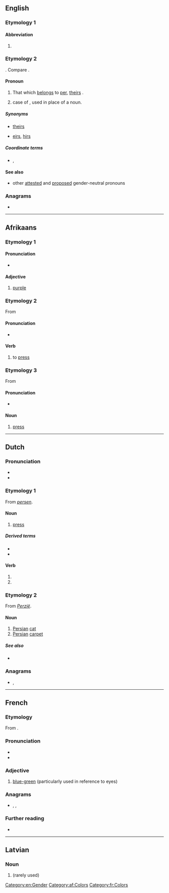 {{also|Pers|pers.|Pers.}}
==English==

===Etymology 1===

====Abbreviation====
{{rfc-header|Abbreviation}}
{{en-abbr}}

# {{abbreviation of|Persian|lang=en}}

===Etymology 2===
{{compound|per|'s|lang=en}}. Compare {{m|en|hers}}.

====Pronoun====
{{head|en|pronoun|cat2=possessive pronouns|cat3=third person pronouns}}

# {{lb|en|neologism}} That which [[belong]]s to [[per]], [[theirs]] {{qualifier|singular}}.
# {{non-gloss definition|Possessive}} case of {{m|en|per}}, used in place of a noun.

=====Synonyms=====
* {{qualifier|singular}} [[theirs]]
* {{qualifier|neologism}} [[eirs]], [[hirs]]

=====Coordinate terms=====
* {{sense|possessive of per}} {{l|en|his}}, {{l|en|hers}}

====See also====
* other [[Appendix:English third-person singular pronouns|attested]] and [[Appendix:List of protologisms/third person singular gender neutral pronouns|proposed]] gender-neutral pronouns

===Anagrams===
* {{anagrams|en|ERPs|Pres|Pres.|RESP|Reps|SERP|pres|pres.|reps|resp.}}

[[Category:en:Gender]]

----

==Afrikaans==

===Etymology 1===

====Pronunciation====
* {{IPA|/pɛːrs/|/pæːrs/|lang=af}}

====Adjective====
{{af-adj|||perste}}

# [[purple]]

[[Category:af:Colors]]

===Etymology 2===
From {{etyl|nl|af}} {{m|nl|persen}}

====Pronunciation====
* {{IPA|/pɛrs/|lang=af}}

====Verb====
{{af-verb}}

# to [[press]]

===Etymology 3===
From {{etyl|nl|af}} {{m|nl|pers}}

====Pronunciation====
* {{IPA|/pɛrs/|lang=af}}

====Noun====
{{af-noun|e|persie}}

# [[press]]

----

==Dutch==

===Pronunciation===
* {{audio|Nl-pers.ogg|Audio|lang=nl}}
* {{rhymes|ɛrs|lang=nl}}

===Etymology 1===
From ''[[persen]]''.

====Noun====
{{nl-noun|m|-en|persje}}

# [[press]]

=====Derived terms=====
* {{l|nl|boulevardpers}}
* {{l|nl|drukpers}}

====Verb====
{{nl-verb-form}}

# {{nl-verb form of|p=1|n=sg|t=pres|m=ind|persen}}
# {{nl-verb form of|m=imp|persen}}

===Etymology 2===
From ''[[Perzië]]''.

====Noun====
{{nl-noun|m|-zen|persje}}

# [[Persian]] [[cat]]
# [[Persian]] [[carpet]]

=====See also=====
* {{l|nl|Pers}}

===Anagrams===
* {{l|nl|resp.}}, {{l|nl|sper}}

----

==French==

===Etymology===
From {{etyl|LL.|fr}} {{m|la|persus||Persian}}.

===Pronunciation===
* {{IPA|/pɛʁ/|lang=fr}}
* {{homophones|pair|paire|père|perd|lang=fr}}

===Adjective===
{{fr-adj}}

# {{lb|fr|literary}} [[blue-green]] (particularly used in reference to eyes)

===Anagrams===
* {{l|fr|près}}, {{l|fr|prés}}, {{l|fr|reps}}

===Further reading===
* {{R:TLFi}}

[[Category:fr:Colors]]

----

==Latvian==

===Noun===
{{head|lv|noun form|g=m}}

# {{lv-inflection of|peri|nom|s}} (rarely used)